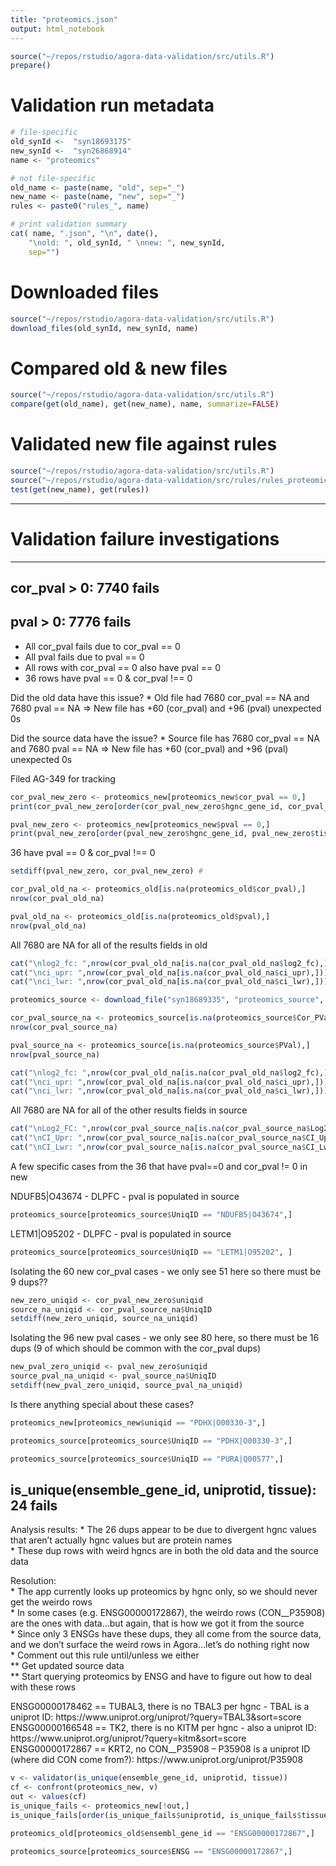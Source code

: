 ```yaml
---
title: "proteomics.json"
output: html_notebook
---
```


```r
source("~/repos/rstudio/agora-data-validation/src/utils.R")
prepare()
```

# Validation run metadata
```r
# file-specific
old_synId <-  "syn18693175" 
new_synId <-  "syn26868914"
name <- "proteomics"

# not file-specific
old_name <- paste(name, "old", sep="_")
new_name <- paste(name, "new", sep="_")
rules <- paste0("rules_", name)

# print validation summary
cat( name, ".json", "\n", date(),
    "\nold: ", old_synId, " \nnew: ", new_synId,
    sep="")
```

# Downloaded files
```r
source("~/repos/rstudio/agora-data-validation/src/utils.R")
download_files(old_synId, new_synId, name)
```

# Compared old & new files
```r
source("~/repos/rstudio/agora-data-validation/src/utils.R")
compare(get(old_name), get(new_name), name, summarize=FALSE)
```


# Validated new file against rules
```r
source("~/repos/rstudio/agora-data-validation/src/utils.R")
source("~/repos/rstudio/agora-data-validation/src/rules/rules_proteomics.R")
test(get(new_name), get(rules))
```


***
# Validation failure investigations
***

## cor_pval > 0: 7740 fails
## pval > 0: 7776 fails

* All cor_pval fails due to cor_pval == 0 
* All pval fails due to pval == 0
* All rows with cor_pval == 0 also have pval == 0
* 36 rows have pval == 0 & cor_pval !== 0

Did the old data have this issue?
* Old file had 7680 cor_pval == NA and 7680 pval == NA
=> New file has +60 (cor_pval) and +96 (pval) unexpected 0s

Did the source data have the issue?
* Source file has 7680 cor_pval == NA and 7680 pval == NA
=> New file has +60 (cor_pval) and +96 (pval) unexpected 0s


Filed AG-349 for tracking


```r
cor_pval_new_zero <- proteomics_new[proteomics_new$cor_pval == 0,]
print(cor_pval_new_zero[order(cor_pval_new_zero$hgnc_gene_id, cor_pval_new_zero$tissue),])
```

```r
pval_new_zero <- proteomics_new[proteomics_new$pval == 0,]
print(pval_new_zero[order(pval_new_zero$hgnc_gene_id, pval_new_zero$tissue),])
```

36 have pval == 0 & cor_pval !== 0

```r
setdiff(pval_new_zero, cor_pval_new_zero) # 
```



```r
cor_pval_old_na <- proteomics_old[is.na(proteomics_old$cor_pval),]
nrow(cor_pval_old_na)
```

```r
pval_old_na <- proteomics_old[is.na(proteomics_old$pval),]
nrow(pval_old_na)
```

All 7680 are NA for all of the results fields in old
```r
cat("\nlog2_fc: ",nrow(cor_pval_old_na[is.na(cor_pval_old_na$log2_fc),])) # 7680
cat("\nci_upr: ",nrow(cor_pval_old_na[is.na(cor_pval_old_na$ci_upr),])) # 7680
cat("\nci_lwr: ",nrow(cor_pval_old_na[is.na(cor_pval_old_na$ci_lwr),])) # 7680
```


```r
proteomics_source <- download_file("syn18689335", "proteomics_source", type="csv")
```

```r
cor_pval_source_na <- proteomics_source[is.na(proteomics_source$Cor_PVal),] 
nrow(cor_pval_source_na)
```


```r
pval_source_na <- proteomics_source[is.na(proteomics_source$PVal),]
nrow(pval_source_na)
```
```r
cat("\nlog2_fc: ",nrow(cor_pval_old_na[is.na(cor_pval_old_na$log2_fc),])) 
cat("\nci_upr: ",nrow(cor_pval_old_na[is.na(cor_pval_old_na$ci_upr),])) 
cat("\nci_lwr: ",nrow(cor_pval_old_na[is.na(cor_pval_old_na$ci_lwr),])) 
```


All 7680 are NA for all of the other results fields in source

```r
cat("\nLog2_FC: ",nrow(cor_pval_source_na[is.na(cor_pval_source_na$Log2_FC),])) 
cat("\nCI_Upr: ",nrow(cor_pval_source_na[is.na(cor_pval_source_na$CI_Upr),])) 
cat("\nCI_Lwr: ",nrow(cor_pval_source_na[is.na(cor_pval_source_na$CI_Lwr),]))
```


A few specific cases from the 36 that have pval==0 and cor_pval != 0 in new

NDUFB5|O43674 - DLPFC
- pval is populated in source

```r
proteomics_source[proteomics_source$UniqID == "NDUFB5|O43674",]
```

LETM1|O95202 - DLPFC
- pval is populated in source

```r
proteomics_source[proteomics_source$UniqID == "LETM1|O95202", ]
```

Isolating the 60 new cor_pval cases - we only see 51 here so there must be 9 dups??
```r
new_zero_uniqid <- cor_pval_new_zero$uniqid
source_na_uniqid <- cor_pval_source_na$UniqID
setdiff(new_zero_uniqid, source_na_uniqid)
```

Isolating the 96 new pval cases - we only see 80 here, so there must be 16 dups (9 of which should be common with the cor_pval dups)
```r
new_pval_zero_uniqid <- pval_new_zero$uniqid
source_pval_na_uniqid <- pval_source_na$UniqID
setdiff(new_pval_zero_uniqid, source_pval_na_uniqid)
```


Is there anything special about these cases?

```r
proteomics_new[proteomics_new$uniqid == "PDHX|O00330-3",]
```


```r
proteomics_source[proteomics_source$UniqID == "PDHX|O00330-3",]
```

```r
proteomics_source[proteomics_source$UniqID == "PURA|Q00577",]
```


## 	is_unique(ensemble_gene_id, uniprotid, tissue): 24 fails

Analysis results:
* The 26 dups appear to be due to divergent hgnc values that aren't actually hgnc values but are protein names   
* These dup rows with weird hgncs are in both the old data and the source data   


Resolution:     
* The app currently looks up proteomics by hgnc only, so we should never get the weirdo rows   
* In some cases (e.g. ENSG00000172867), the weirdo rows (CON__P35908) are the ones with data...but again, that is how we got it from the source  
* Since only 3 ENSGs have these dups, they all come from the source data, and we don't surface the weird rows in Agora...let's do nothing right now  
* Comment out this rule until/unless we either  
** Get updated source data  
** Start querying proteomics by ENSG and have to figure out how to deal with these rows  



ENSG00000178462 == TUBAL3, there  is no TBAL3 per hgnc - TBAL is a uniprot ID: https://www.uniprot.org/uniprot/?query=TBAL3&sort=score    
ENSG00000166548 == TK2, there is no KITM per hgnc - also a uniprot ID: https://www.uniprot.org/uniprot/?query=kitm&sort=score   
ENSG00000172867 == KRT2, no CON__P35908  -- P35908 is a uniprot ID (where did CON come from?): https://www.uniprot.org/uniprot/P35908   

```r
v <- validator(is_unique(ensemble_gene_id, uniprotid, tissue))
cf <- confront(proteomics_new, v)
out <- values(cf)
is_unique_fails <- proteomics_new[!out,]
is_unique_fails[order(is_unique_fails$uniprotid, is_unique_fails$tissue),]
```


```r
proteomics_old[proteomics_old$ensembl_gene_id == "ENSG00000172867",]
```


```r
proteomics_source[proteomics_source$ENSG == "ENSG00000172867",]
```
